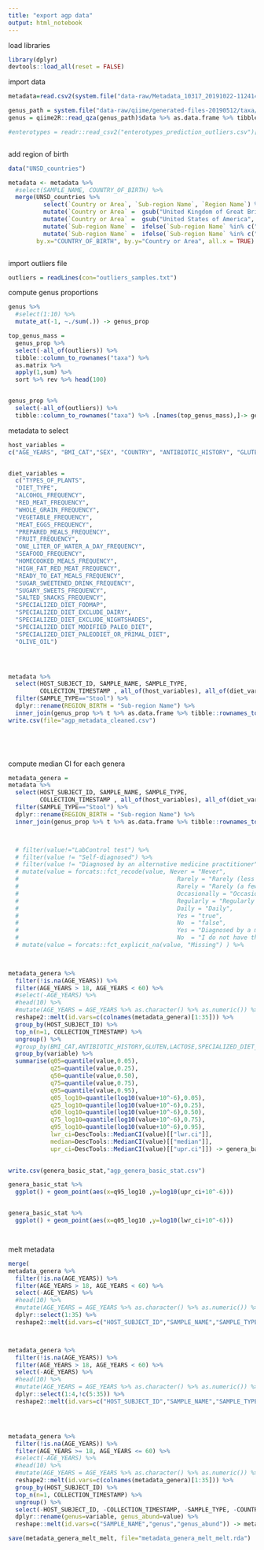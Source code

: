 ```yaml
---
title: "export agp data"
output: html_notebook
---
```


load libraries

```r

library(dplyr)
devtools::load_all(reset = FALSE)


```


import data

```r

metadata=read.csv2(system.file("data-raw/Metadata_10317_20191022-112414_curatedv4_VSv1.csv", package = "gutzilla"), stringsAsFactors = FALSE) %>% mutate_all(na_if,"")

genus_path = system.file("data-raw/qiime/generated-files-20190512/taxa/genus.qza", package = "gutzilla")
genus = qiime2R::read_qza(genus_path)$data %>% as.data.frame %>% tibble::rownames_to_column("taxa")  %>% as_tibble()

#enterotypes = readr::read_csv2("enterotypes_prediction_outliers.csv")[,-1]



```


add region of birth

```r


data("UNSD_countries")

metadata <- metadata %>% 
  #select(SAMPLE_NAME, COUNTRY_OF_BIRTH) %>%
  merge(UNSD_countries %>% 
          select(`Country or Area`, `Sub-region Name`, `Region Name`) %>% 
          mutate(`Country or Area` =  gsub("United Kingdom of Great Britain and Northern Ireland", "United Kingdom", `Country or Area`)) %>% 
          mutate(`Country or Area` =  gsub("United States of America", "USA", `Country or Area`)) %>%
          mutate(`Sub-region Name` =  ifelse(`Sub-region Name` %in% c("Central Asia", "Southern Asia"), "Central and Southern Asia",`Sub-region Name`)) %>%
          mutate(`Sub-region Name` =  ifelse(`Sub-region Name` %in% c("Melanesia", "Micronesia","Polynesia"), "Oceania (others)",`Sub-region Name`)), 
        by.x="COUNTRY_OF_BIRTH", by.y="Country or Area", all.x = TRUE)



```


import outliers file
```r

outliers = readLines(con="outliers_samples.txt")

```



compute genus proportions
```r

genus %>%
  #select(1:10) %>%
  mutate_at(-1, ~./sum(.)) -> genus_prop

top_genus_mass = 
  genus_prop %>% 
  select(-all_of(outliers)) %>%
  tibble::column_to_rownames("taxa") %>% 
  as.matrix %>% 
  apply(1,sum) %>% 
  sort %>% rev %>% head(100)


genus_prop %>%
  select(-all_of(outliers)) %>%
  tibble::column_to_rownames("taxa") %>% .[names(top_genus_mass),]-> genus_prop


```


metadata to select

```r


host_variables = 
c("AGE_YEARS", "BMI_CAT","SEX", "COUNTRY", "ANTIBIOTIC_HISTORY", "GLUTEN","LACTOSE","Sub-region Name")


diet_variables =
  c("TYPES_OF_PLANTS",
  "DIET_TYPE",
  "ALCOHOL_FREQUENCY",
  "RED_MEAT_FREQUENCY",
  "WHOLE_GRAIN_FREQUENCY",
  "VEGETABLE_FREQUENCY",
  "MEAT_EGGS_FREQUENCY",
  "PREPARED_MEALS_FREQUENCY",
  "FRUIT_FREQUENCY",
  "ONE_LITER_OF_WATER_A_DAY_FREQUENCY",
  "SEAFOOD_FREQUENCY",
  "HOMECOOKED_MEALS_FREQUENCY",
  "HIGH_FAT_RED_MEAT_FREQUENCY",
  "READY_TO_EAT_MEALS_FREQUENCY",
  "SUGAR_SWEETENED_DRINK_FREQUENCY",
  "SUGARY_SWEETS_FREQUENCY",
  "SALTED_SNACKS_FREQUENCY",
  "SPECIALIZED_DIET_FODMAP",
  "SPECIALIZED_DIET_EXCLUDE_DAIRY",
  "SPECIALIZED_DIET_EXCLUDE_NIGHTSHADES",
  "SPECIALIZED_DIET_MODIFIED_PALEO_DIET",
  "SPECIALIZED_DIET_PALEODIET_OR_PRIMAL_DIET",
  "OLIVE_OIL")




metadata %>% 
  select(HOST_SUBJECT_ID, SAMPLE_NAME, SAMPLE_TYPE, 
         COLLECTION_TIMESTAMP , all_of(host_variables), all_of(diet_variables)) %>%
  filter(SAMPLE_TYPE=="Stool") %>%
  dplyr::rename(REGION_BIRTH = "Sub-region Name") %>%
  inner_join(genus_prop %>% t %>% as.data.frame %>% tibble::rownames_to_column("SAMPLE_NAME"), by = "SAMPLE_NAME" ) %>%
write.csv(file="agp_metadata_cleaned.csv")

  




```


compute median CI for each genera


```r

metadata_genera =
metadata %>% 
  select(HOST_SUBJECT_ID, SAMPLE_NAME, SAMPLE_TYPE, 
         COLLECTION_TIMESTAMP , all_of(host_variables), all_of(diet_variables)) %>%
  filter(SAMPLE_TYPE=="Stool") %>%
  dplyr::rename(REGION_BIRTH = "Sub-region Name") %>%
  inner_join(genus_prop %>% t %>% as.data.frame %>% tibble::rownames_to_column("SAMPLE_NAME"), by = "SAMPLE_NAME" )




```


```r
  # filter(value!="LabControl test") %>%
  # filter(value != "Self-diagnosed") %>%
  # filter(value != "Diagnosed by an alternative medicine practitioner") %>%
  # mutate(value = forcats::fct_recode(value, Never = "Never",
  #                                             Rarely = "Rarely (less than once/week)",
  #                                             Rarely = "Rarely (a few times/month)",              
  #                                             Occasionally = "Occasionally (1-2 times/week)",                 
  #                                             Regularly = "Regularly (3-5 times/week)", 
  #                                             Daily = "Daily",
  #                                             Yes = "true",
  #                                             No  = "false",
  #                                             Yes = "Diagnosed by a medical professional (doctor, physician assistant)",
  #                                             No  = "I do not have this condition" )) %>%
  # mutate(value = forcats::fct_explicit_na(value, "Missing") ) %>%


  
metadata_genera %>%
  filter(!is.na(AGE_YEARS)) %>%
  filter(AGE_YEARS > 18, AGE_YEARS < 60) %>%
  #select(-AGE_YEARS) %>%
  #head(10) %>%
  #mutate(AGE_YEARS = AGE_YEARS %>% as.character() %>% as.numeric()) %>%
  reshape2::melt(id.vars=c(colnames(metadata_genera)[1:35])) %>% 
  group_by(HOST_SUBJECT_ID) %>%
  top_n(n=1, COLLECTION_TIMESTAMP) %>%
  ungroup() %>%
  #group_by(BMI_CAT,ANTIBIOTIC_HISTORY,GLUTEN,LACTOSE,SPECIALIZED_DIET_FODMAP) %>%
  group_by(variable) %>%
  summarise(q05=quantile(value,0.05),
            q25=quantile(value,0.25),
            q50=quantile(value,0.50),
            q75=quantile(value,0.75),
            q95=quantile(value,0.95),
            q05_log10=quantile(log10(value+10^-6),0.05),
            q25_log10=quantile(log10(value+10^-6),0.25),
            q50_log10=quantile(log10(value+10^-6),0.50),
            q75_log10=quantile(log10(value+10^-6),0.75),
            q95_log10=quantile(log10(value+10^-6),0.95),
            lwr_ci=DescTools::MedianCI(value)[["lwr.ci"]],
            median=DescTools::MedianCI(value)[["median"]],
            upr_ci=DescTools::MedianCI(value)[["upr.ci"]]) -> genera_basic_stat
  

write.csv(genera_basic_stat,"agp_genera_basic_stat.csv")


```




```r


genera_basic_stat %>%
  ggplot() + geom_point(aes(x=q95_log10 ,y=log10(upr_ci+10^-6)))


genera_basic_stat %>%
  ggplot() + geom_point(aes(x=q05_log10 ,y=log10(lwr_ci+10^-6)))




```


melt metadata



```r

merge(
metadata_genera %>%
  filter(!is.na(AGE_YEARS)) %>%
  filter(AGE_YEARS > 18, AGE_YEARS < 60) %>%
  select(-AGE_YEARS) %>%
  #head(10) %>%
  #mutate(AGE_YEARS = AGE_YEARS %>% as.character() %>% as.numeric()) %>%
  dplyr::select(1:35) %>%
  reshape2::melt(id.vars=c("HOST_SUBJECT_ID","SAMPLE_NAME","SAMPLE_TYPE","COLLECTION_TIMESTAMP")) ,



metadata_genera %>%
  filter(!is.na(AGE_YEARS)) %>%
  filter(AGE_YEARS > 18, AGE_YEARS < 60) %>%
  select(-AGE_YEARS) %>%
  #head(10) %>%
  #mutate(AGE_YEARS = AGE_YEARS %>% as.character() %>% as.numeric()) %>%
  dplyr::select(1:4,!c(5:35)) %>%
  reshape2::melt(id.vars=c("HOST_SUBJECT_ID","SAMPLE_NAME","SAMPLE_TYPE","COLLECTION_TIMESTAMP")), by=c("HOST_SUBJECT_ID","SAMPLE_NAME","SAMPLE_TYPE","COLLECTION_TIMESTAMP"))





```

```r

metadata_genera %>%
  filter(!is.na(AGE_YEARS)) %>%
  filter(AGE_YEARS >= 18, AGE_YEARS <= 60) %>%
  #select(-AGE_YEARS) %>%
  #head(10) %>%
  #mutate(AGE_YEARS = AGE_YEARS %>% as.character() %>% as.numeric()) %>%
  reshape2::melt(id.vars=c(colnames(metadata_genera)[1:35])) %>% 
  group_by(HOST_SUBJECT_ID) %>%
  top_n(n=1, COLLECTION_TIMESTAMP) %>%
  ungroup() %>%
  select(-HOST_SUBJECT_ID, -COLLECTION_TIMESTAMP, -SAMPLE_TYPE, -COUNTRY, -REGION_BIRTH) %>%
  dplyr::rename(genus=variable, genus_abund=value) %>%
  reshape::melt(id.vars=c("SAMPLE_NAME","genus","genus_abund")) -> metadata_genera_melt_melt

save(metadata_genera_melt_melt, file="metadata_genera_melt_melt.rda")


```




